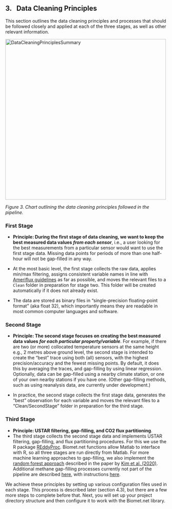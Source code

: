 ## 3. &nbsp; Data Cleaning Principles

This section outlines the data cleaning principles and processes that should be followed closely and applied at each of the three stages, as well as other relevant information.

<img src="images/principles/Database_Workflow_Principles_v2.jpg" alt="DataCleaningPrinciplesSummary" width="500"/>

*Figure 3. Chart outlining the data cleaning principles followed in the pipeline.*

### First Stage  
* **Principle: During the first stage of data cleaning, we want to keep the best measured data values *from each sensor***, i.e., a user looking for the best measurements from a particular sensor would want to use the first stage data. Missing data points for periods of more than one half-hour will not be gap-filled in any way. <!-- (note that one missing half-hourly data point can be interpolated linearly, see section XXX for details). -->

* At the most basic level, the first stage collects the raw data, applies min/max filtering, assigns consistent variable names in line with <a href="https://ameriflux.lbl.gov/data/aboutdata/data-variables/" target="_blank" rel="noopener noreferrer">Ameriflux guidelines</a> as far as possible, and moves the relevant files to a `Clean` folder in preparation for stage two. This folder will be created automatically if it does not already exist. 

* The data are stored as binary files in "single-precision floating-point format" (aka float 32), which importantly means they are readable in most common computer languages and software.

### Second Stage 
* **Principle: The second stage focuses on creating the best measured data values *for each particular property/variable***. For example, if there are two (or more) collocated temperature sensors at the same height e.g., 2 metres above ground level, the second stage is intended to create the "best" trace using both (all) sensors, with the highest precision/accuracy and the fewest missing points. By default, it does this by averaging the traces, and gap-filling by using linear regression. Optionally, data can be gap-filled using a nearby climate station, or one of your own nearby stations if you have one. (Other gap-filling methods, such as using reanalysis data, are currently under development.)

* In practice, the second stage collects the first stage data, generates the "best" observation for each variable and moves the relevant files to a "Clean/SecondStage" folder in preparation for the third stage.

### Third Stage 
* **Principle: USTAR filtering, gap-filling, and CO2 flux partitioning**.
* The third stage collects the second stage data and implements USTAR filtering, gap-filling, and flux partitioning procedures. For this we use the R package <a href="https://bg.copernicus.org/articles/15/5015/2018/bg-15-5015-2018.html" target="_blank" rel="noopener noreferrer">REddyProc</a>. Biomet.net functions allow Matlab to interface with R, so all three stages are run directly from Matlab. For more machine learning approaches to gap-filling, we also implement the [random forest approach](https://github.com/yeonukkim/EC_FCH4_gapfilling) described in the paper by [Kim et al. (2020)](https://onlinelibrary.wiley.com/doi/abs/10.1111/gcb.14845). Additional methane gap-filling processes currently not part of the pipeline are described <a href="https://github.com/stanfordmlgroup/methane-gapfill-ml/tree/FL" target="_blank" rel="noopener noreferrer">here</a>, with instructions <a href="https://github.com/stanfordmlgroup/methane-gapfill-ml/blob/FL/Tutorial_from_data_download_to_gap-filling.docx" target="_blank" rel="noopener noreferrer">here</a>.

We achieve these principles by setting up various configuration files used in each stage. This process is described later (section 4.3), but there are a few more steps to complete before that. Next, you will set up your project directory structure and then configure it to work with the Biomet.net library.
